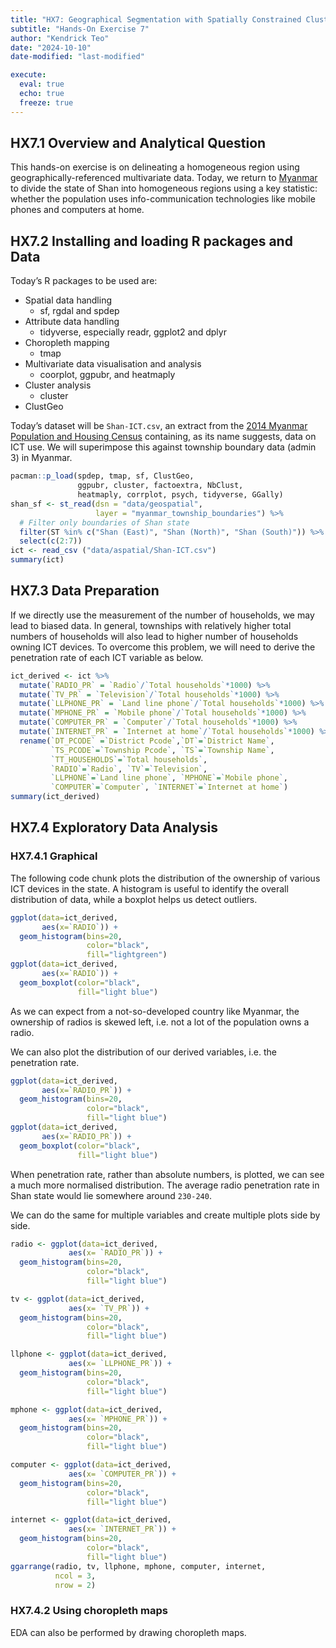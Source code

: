 ```yaml
---
title: "HX7: Geographical Segmentation with Spatially Constrained Clustering Techniques"
subtitle: "Hands-On Exercise 7"
author: "Kendrick Teo"
date: "2024-10-10"
date-modified: "last-modified"

execute: 
  eval: true
  echo: true
  freeze: true
---
```


## HX7.1 Overview and Analytical Question

This hands-on exercise is on delineating a homogeneous region using geographically-referenced multivariate data. Today, we return to [Myanmar](https://en.wikipedia.org/wiki/Myanmar) to divide the state of Shan into homogeneous regions using a key statistic: whether the population uses info-communication technologies like mobile phones and computers at home.

## HX7.2 Installing and loading R packages and Data

Today's R packages to be used are:

* Spatial data handling
  * sf, rgdal and spdep
* Attribute data handling
  * tidyverse, especially readr, ggplot2 and dplyr
* Choropleth mapping
  * tmap
* Multivariate data visualisation and analysis
  * coorplot, ggpubr, and heatmaply
* Cluster analysis
  * cluster
* ClustGeo

Today's dataset will be `Shan-ICT.csv`, an extract from the [2014 Myanmar Population and Housing Census](https://myanmar.unfpa.org/en/publications/2014-population-and-housing-census-myanmar-data-sheet) containing, as its name suggests, data on ICT use. We will superimpose this against township boundary data (admin 3) in Myanmar.

```r
pacman::p_load(spdep, tmap, sf, ClustGeo, 
               ggpubr, cluster, factoextra, NbClust,
               heatmaply, corrplot, psych, tidyverse, GGally)
shan_sf <- st_read(dsn = "data/geospatial", 
                   layer = "myanmar_township_boundaries") %>%
  # Filter only boundaries of Shan state
  filter(ST %in% c("Shan (East)", "Shan (North)", "Shan (South)")) %>%
  select(c(2:7))
ict <- read_csv ("data/aspatial/Shan-ICT.csv")
summary(ict)
```

## HX7.3 Data Preparation

If we directly use the measurement of the number of households, we may lead to biased data. In general, townships with relatively higher total numbers of households will also lead to higher number of households owning ICT devices. To overcome this problem, we will need to derive the penetration rate of each ICT variable as below.

```r
ict_derived <- ict %>%
  mutate(`RADIO_PR` = `Radio`/`Total households`*1000) %>%
  mutate(`TV_PR` = `Television`/`Total households`*1000) %>%
  mutate(`LLPHONE_PR` = `Land line phone`/`Total households`*1000) %>%
  mutate(`MPHONE_PR` = `Mobile phone`/`Total households`*1000) %>%
  mutate(`COMPUTER_PR` = `Computer`/`Total households`*1000) %>%
  mutate(`INTERNET_PR` = `Internet at home`/`Total households`*1000) %>%
  rename(`DT_PCODE` =`District Pcode`,`DT`=`District Name`,
         `TS_PCODE`=`Township Pcode`, `TS`=`Township Name`,
         `TT_HOUSEHOLDS`=`Total households`,
         `RADIO`=`Radio`, `TV`=`Television`, 
         `LLPHONE`=`Land line phone`, `MPHONE`=`Mobile phone`,
         `COMPUTER`=`Computer`, `INTERNET`=`Internet at home`)
summary(ict_derived)
```

## HX7.4 Exploratory Data Analysis

### HX7.4.1 Graphical

The following code chunk plots the distribution of the ownership of various ICT devices in the state. A histogram is useful to identify the overall distribution of data, while a boxplot helps us detect outliers.

```r
ggplot(data=ict_derived, 
       aes(x=`RADIO`)) +
  geom_histogram(bins=20, 
                 color="black", 
                 fill="lightgreen")
ggplot(data=ict_derived, 
       aes(x=`RADIO`)) +
  geom_boxplot(color="black", 
               fill="light blue")
```
As we can expect from a not-so-developed country like Myanmar, the ownership of radios is skewed left, i.e. not a lot of the population owns a radio.

We can also plot the distribution of our derived variables, i.e. the penetration rate.

```r
ggplot(data=ict_derived, 
       aes(x=`RADIO_PR`)) +
  geom_histogram(bins=20, 
                 color="black", 
                 fill="light blue")
ggplot(data=ict_derived, 
       aes(x=`RADIO_PR`)) +
  geom_boxplot(color="black", 
               fill="light blue")
```
When penetration rate, rather than absolute numbers, is plotted, we can see a much more normalised distribution. The average radio penetration rate in Shan state would lie somewhere around `230-240`.

We can do the same for multiple variables and create multiple plots side by side.

```r
radio <- ggplot(data=ict_derived, 
             aes(x= `RADIO_PR`)) +
  geom_histogram(bins=20, 
                 color="black", 
                 fill="light blue")

tv <- ggplot(data=ict_derived, 
             aes(x= `TV_PR`)) +
  geom_histogram(bins=20, 
                 color="black", 
                 fill="light blue")

llphone <- ggplot(data=ict_derived, 
             aes(x= `LLPHONE_PR`)) +
  geom_histogram(bins=20, 
                 color="black", 
                 fill="light blue")

mphone <- ggplot(data=ict_derived, 
             aes(x= `MPHONE_PR`)) +
  geom_histogram(bins=20, 
                 color="black", 
                 fill="light blue")

computer <- ggplot(data=ict_derived, 
             aes(x= `COMPUTER_PR`)) +
  geom_histogram(bins=20, 
                 color="black", 
                 fill="light blue")

internet <- ggplot(data=ict_derived, 
             aes(x= `INTERNET_PR`)) +
  geom_histogram(bins=20, 
                 color="black", 
                 fill="light blue")
ggarrange(radio, tv, llphone, mphone, computer, internet, 
          ncol = 3, 
          nrow = 2)
```

### HX7.4.2 Using choropleth maps

EDA can also be performed by drawing choropleth maps.